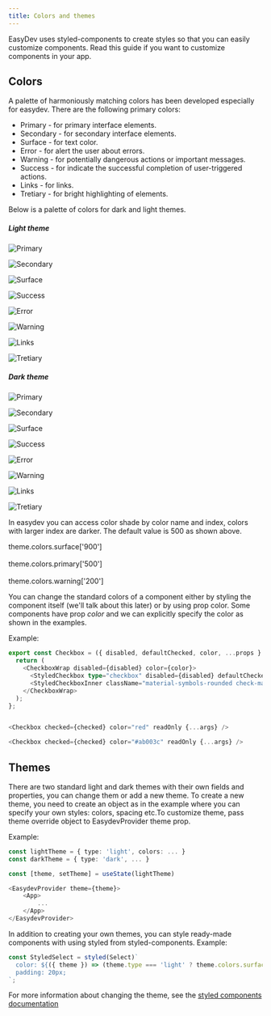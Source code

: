 ```yaml
---
title: Colors and themes
---
```



EasyDev uses styled-components to create styles so that you can easily customize components. Read this guide if you want to customize components in your app.

## Colors

A palette of harmoniously matching colors has been developed especially for easydev.
There are the following primary colors:

- Primary - for primary interface elements.
- Secondary - for secondary interface elements.
- Surface - for text color.
- Error - for alert the user about errors.
- Warning - for potentially dangerous actions or important messages.
- Success - for indicate the successful completion of user-triggered actions.
- Links - for links.
- Tretiary - for bright highlighting of elements.

Below is a palette of colors for dark and light themes.

##### Light theme

<div class='palette'>

![Primary](../../../assets/light/Primary.png)

![Secondary](../../../assets/light/Secondary.png)

![Surface](../../../assets/light/Surface.png)

![Success](../../../assets/light/Success.png)

![Error](../../../assets/light/Error.png)

![Warning](../../../assets/light/Warning.png)

![Links](../../../assets/light/Links.png)

![Tretiary](../../../assets/light/Tretiary.png)

</div>

##### Dark theme

<div class='palette'>

![Primary](../../../assets/dark/Primary.png)

![Secondary](../../../assets/dark/Secondary.png)

![Surface](../../../assets/dark/Surface.png)

![Success](../../../assets/dark/Success.png)

![Error](../../../assets/dark/Error.png)

![Warning](../../../assets/dark/Warning.png)

![Links](../../../assets/dark/Links.png)

![Tretiary](../../../assets/dark/Tretiary.png)

</div>

In easydev you can access color shade by color name and index, colors with larger index are darker. The default value is 500 as shown above.

<Card stagger>
  theme.colors.surface['900']<br></br>theme.colors.primary['500']<br></br>theme.colors.warning['200']
</Card>

You can change the standard colors of a component either by styling the component itself (we'll talk about this later) or by using prop color.
Some components have prop _color_ and we can explicitly specify the color as shown in the examples.

Example:

```ts
export const Checkbox = ({ disabled, defaultChecked, color, ...props }: ControlBasePropsType) => {
  return (
    <CheckboxWrap disabled={disabled} color={color}>
      <StyledCheckbox type="checkbox" disabled={disabled} defaultChecked={defaultChecked} {...props} />
      <StyledCheckboxInner className="material-symbols-rounded check-mark">done</StyledCheckboxInner>
    </CheckboxWrap>
  );
};


<Checkbox checked={checked} color="red" readOnly {...args} />

<Checkbox checked={checked} color="#ab003c" readOnly {...args} />
```

## Themes

There are two standard light and dark themes with their own fields and properties, you can change them or add a new theme.
To create a new theme, you need to create an object as in the example where you can specify your own styles: colors, spacing etc.To customize theme, pass theme override object to EasydevProvider theme prop.

Example:

```ts
const lightTheme = { type: 'light', colors: ... }
const darkTheme = { type: 'dark', ... }

const [theme, setTheme] = useState(lightTheme)

<EasydevProvider theme={theme}>
	<App>
		...
	</App>
</EasydevProvider>
```

In addition to creating your own themes, you can style ready-made components with using styled from styled-components.
Example:

```ts
const StyledSelect = styled(Select)`
  color: ${({ theme }) => (theme.type === 'light' ? theme.colors.surface['700'] : theme.colors.surface['800'])};
  padding: 20px;
`;
```

For more information about changing the theme, see the [styled components documentation](https://styled-components.comadvanced)
